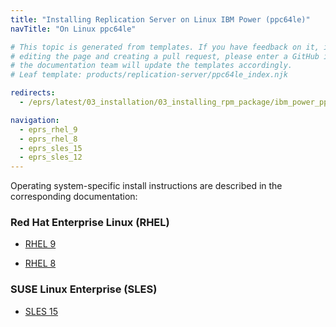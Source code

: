 ```yaml
---
title: "Installing Replication Server on Linux IBM Power (ppc64le)"
navTitle: "On Linux ppc64le"

# This topic is generated from templates. If you have feedback on it, instead of
# editing the page and creating a pull request, please enter a GitHub issue and
# the documentation team will update the templates accordingly.
# Leaf template: products/replication-server/ppc64le_index.njk

redirects:
  - /eprs/latest/03_installation/03_installing_rpm_package/ibm_power_ppc64le/

navigation:
  - eprs_rhel_9
  - eprs_rhel_8
  - eprs_sles_15
  - eprs_sles_12
---
```


Operating system-specific install instructions are described in the corresponding documentation:

### Red Hat Enterprise Linux (RHEL)

- [RHEL 9](eprs_rhel_9)

- [RHEL 8](eprs_rhel_8)

### SUSE Linux Enterprise (SLES)

- [SLES 15](eprs_sles_15)
